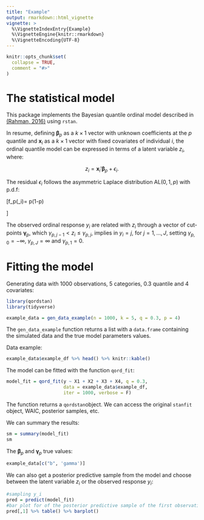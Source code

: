 ```yaml
---
title: "Example"
output: rmarkdown::html_vignette
vignette: >
  %\VignetteIndexEntry{Example}
  %\VignetteEngine{knitr::rmarkdown}
  %\VignetteEncoding{UTF-8}
---
```


```r
knitr::opts_chunk$set(
  collapse = TRUE,
  comment = "#>"
)
```


# The statistical model

This package implements the Bayesian quantile ordinal model described in [(Rahman, 2016)](https://projecteuclid.org/journals/bayesian-analysis/volume-11/issue-1/Bayesian-Quantile-Regression-for-Ordinal-Models/10.1214/15-BA939.full) using `rstan`.

In resume, defining $\boldsymbol{\beta}_p$ as a $k\times 1$ vector with unknown coefficients at the $p$ quantile and $\mathbf{x}_i$ as a $k\times 1$ vector with fixed covariates of individual $i$, the ordinal quantile model can be expressed in terms of a latent variable $z_i$, where:

$$z_i = \mathbf{x}_i'\boldsymbol{\beta}_p + \epsilon_i.$$

The residual $\epsilon_i$ follows the asymmetric Laplace distribution $\text{AL}(0, 1, p)$ with p.d.f:


\[f_p(\epsilon_i)= p(1-p)\begin{cases} 
      \exp\{-\epsilon_i(p-1)\} & \epsilon < 0 \\
      \exp\{-\epsilon_i p\} & \epsilon \geq 0
      \end{cases}
\]


The observed ordinal response $y_i$ are related with $z_i$ through a vector of cut-points $\boldsymbol{\gamma}_p$, which $\gamma_{p, j-1}<z_i \leq \gamma_{p,j}$, implies in $y_i = j$, for $j=1,\dots, J$, setting $\gamma_{p,0}=-\infty$, $\gamma_{p,J}=\infty$ and $\gamma_{p,1}=0$.

# Fitting the model

Generating data with 1000 observations, $5$ categories, $0.3$ quantile and $4$ covariates: 

```r
library(qordstan)
library(tidyverse)

example_data = gen_data_example(n = 1000, k = 5, q = 0.3, p = 4)
```

The `gen_data_example` function returns a list with a `data.frame` containing the simulated data and the true model parameters values.


Data example:

```r
example_data$example_df %>% head() %>% knitr::kable()
```

The model can be fitted with the function `qord_fit`:

```r
model_fit = qord_fit(y ~ X1 + X2 + X3 + X4, q = 0.3, 
                     data = example_data$example_df, 
                     iter = 1000, verbose = F)
```

The function returns a `qordstan`object. We can access the original `stanfit` object, WAIC, posterior samples, etc.


We can summary the results:

```r
sm = summary(model_fit)
sm
```

The $\boldsymbol{\beta}_p$ and $\boldsymbol{\gamma}_p$ true values:

```r
example_data[c("b", 'gamma')]
```

We can also get a posterior predictive sample from the model and choose between the latent variable $z_i$ or the observed response $y_i$:

```r
#sampling y_i
pred = predict(model_fit)
#bar plot for of the posterior predictive sample of the first observation
pred[,1] %>% table() %>% barplot()
```




